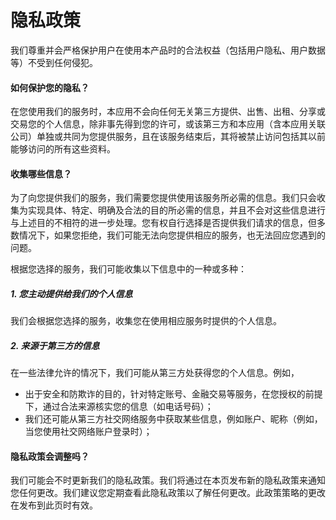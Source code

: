 

<Head>
  <title>隐私政策 - {process.env.NEXT_PUBLIC_NAME}</title>
</Head>

# 隐私政策

我们尊重并会严格保护用户在使用本产品时的合法权益（包括用户隐私、用户数据等）不受到任何侵犯。

#### 如何保护您的隐私？

在您使用我们的服务时，本应用不会向任何无关第三方提供、出售、出租、分享或交易您的个人信息，除非事先得到您的许可，或该第三方和本应用（含本应用关联公司）单独或共同为您提供服务，且在该服务结束后，其将被禁止访问包括其以前能够访问的所有这些资料。

#### 收集哪些信息？

为了向您提供我们的服务，我们需要您提供使用该服务所必需的信息。我们只会收集为实现具体、特定、明确及合法的目的所必需的信息，并且不会对这些信息进行与上述目的不相符的进一步处理。您有权自行选择是否提供我们请求的信息，但多数情况下，如果您拒绝，我们可能无法向您提供相应的服务，也无法回应您遇到的问题。

根据您选择的服务，我们可能收集以下信息中的一种或多种：

##### 1. 您主动提供给我们的个人信息

我们会根据您选择的服务，收集您在使用相应服务时提供的个人信息。

##### 2. 来源于第三方的信息

在一些法律允许的情况下，我们可能从第三方处获得您的个人信息。例如，

* 出于安全和防欺诈的目的，针对特定账号、金融交易等服务，在您授权的前提下，通过合法来源核实您的信息（如电话号码）；
* 我们还可能从第三方社交网络服务中获取某些信息，例如账户、昵称（例如，当您使用社交网络账户登录时）；

#### 隐私政策会调整吗？

我们可能会不时更新我们的隐私政策。我们将通过在本页发布新的隐私政策来通知您任何更改。我们建议您定期查看此隐私政策以了解任何更改。此政策策略的更改在发布到此页时有效。